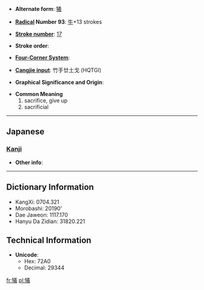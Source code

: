 * '''Alternate form''': [[犧]]

* '''[[Wiktionary:Chinese radical index| Radical]] Number 93''': [[Wiktionary:Chinese radical index 牛|牛]]+13 strokes

* '''[[Wiktionary:Chinese total strokes index|Stroke number]]''': [[Wiktionary:Chinese total strokes index 17|17]]

* '''Stroke order''': 

* '''[[Wiktionary:Chinese four corner index|Four-Corner System]]''': 

* '''[[Wiktionary:Chinese Cangjie index|Cangjie input]]''': 竹手廿土戈 (HQTGI)

* '''Graphical Significance and Origin''': 

* '''Common Meaning'''
*#sacrifice, give up
*# sacrificial


----

==Japanese==
===[[Kanji]]===
{{kanji|on readings=[[ぎ]] (gi), [[き]] (ki)|kun readings=[[いけにえ]] (ikenie)}}

* '''Other info''':  

----

== Dictionary Information ==

* KangXi: 0704.321
* Morobashi: 20190'
* Dae Jaweon: 1117.170
* Hanyu Da Zidian: 31820.221

== Technical Information ==

* '''Unicode''':
** Hex: 72A0
** Decimal: 29344

[[fr:犠]]
[[pl:犠]]